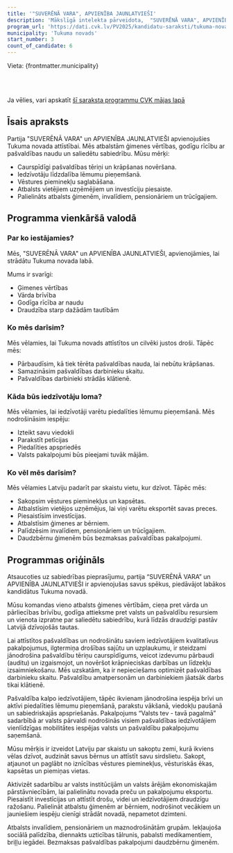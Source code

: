 ```yaml
---
title: '"SUVERĒNĀ VARA", APVIENĪBA JAUNLATVIEŠI'
description: 'Mākslīgā intelekta pārveidota,  "SUVERĒNĀ VARA", APVIENĪBA JAUNLATVIEŠI - Tukuma novads programma vienkāršā valodā'
program_url: 'https://dati.cvk.lv/PV2025/kandidatu-saraksti/tukuma-novads/suverena-vara-apvieniba-jaunlatviesi'
municipality: 'Tukuma novads'
start_number: 3
count_of_candidate: 6
---
```



Vieta: {frontmatter.municipality}<br/>

<Badge text="Ģimenes vērtības" variant="note" size="small" /> <Badge text="Pašvaldības caurspīdīgums" variant="note" size="small" /> <Badge text="Iedzīvotāju līdzdalība" variant="note" size="small" /> <Badge text="Vēstures pieminekļu saglabāšana" variant="note" size="small" /> <Badge text="Atbalsts sociāli mazaizsargātajiem" variant="note" size="small" />

<br/><br/> 

<Card title='Šis ir mākslīga intelekta ģenerēts apraksts' icon='starlight'>
    Ja vēlies, vari apskatīt <a href={frontmatter.program_url} target='_blank'>šī saraksta programmu CVK mājas lapā</a>
    </Card>

## Īsais apraksts

Partija "SUVERĒNĀ VARA" un APVIENĪBA JAUNLATVIEŠI apvienojušies Tukuma novada attīstībai. Mēs atbalstām ģimenes vērtības, godīgu rīcību ar pašvaldības naudu un saliedētu sabiedrību. Mūsu mērķi:

*   Caurspīdīgi pašvaldības tēriņi un krāpšanas novēršana.
*   Iedzīvotāju līdzdalība lēmumu pieņemšanā.
*   Vēstures pieminekļu saglabāšana.
*   Atbalsts vietējiem uzņēmējiem un investīciju piesaiste.
*   Palielināts atbalsts ģimenēm, invalīdiem, pensionāriem un trūcīgajiem.

## Programma vienkāršā valodā

### Par ko iestājamies?

Mēs, "SUVERĒNĀ VARA" un APVIENĪBA JAUNLATVIEŠI, apvienojāmies, lai strādātu Tukuma novada labā.

Mums ir svarīgi:

*   Ģimenes vērtības
*   Vārda brīvība
*   Godīga rīcība ar naudu
*   Draudzība starp dažādām tautībām

### Ko mēs darīsim?

Mēs vēlamies, lai Tukuma novads attīstītos un cilvēki justos droši. Tāpēc mēs:

*   Pārbaudīsim, kā tiek tērēta pašvaldības nauda, lai nebūtu krāpšanas.
*   Samazināsim pašvaldības darbinieku skaitu.
*   Pašvaldības darbinieki strādās klātienē.

### Kāda būs iedzīvotāju loma?

Mēs vēlamies, lai iedzīvotāji varētu piedalīties lēmumu pieņemšanā. Mēs nodrošināsim iespēju:

*   Izteikt savu viedokli
*   Parakstīt petīcijas
*   Piedalīties apspriedēs
*   Valsts pakalpojumi būs pieejami tuvāk mājām.

### Ko vēl mēs darīsim?

Mēs vēlamies Latviju padarīt par skaistu vietu, kur dzīvot. Tāpēc mēs:

*   Sakopsim vēstures pieminekļus un kapsētas.
*   Atbalstīsim vietējos uzņēmējus, lai viņi varētu eksportēt savas preces.
*   Piesaistīsim investīcijas.
*   Atbalstīsim ģimenes ar bērniem.
*   Palīdzēsim invalīdiem, pensionāriem un trūcīgajiem.
*   Daudzbērnu ģimenēm būs bezmaksas pašvaldības pakalpojumi.

## Programmas oriģināls

Atsaucoties uz sabiedrības pieprasījumu, partija “SUVERĒNĀ VARA” un APVIENĪBA JAUNLATVIEŠI ir apvienojušas savus spēkus, piedāvājot labākos kandidātus Tukuma novadā.

Mūsu komandas vieno atbalsts ģimenes vērtībām, cieņa pret vārda un pārliecības brīvību, godīga attieksme pret valsts un pašvaldību resursiem un vienota izpratne par saliedētu sabiedrību, kurā līdzās draudzīgi pastāv Latvijā dzīvojošās tautas.

Lai attīstītos pašvaldības un nodrošinātu saviem iedzīvotājiem kvalitatīvus pakalpojumus, ilgtermiņa drošības sajūtu un uzplaukumu, ir steidzami jānodrošina pašvaldību tēriņu caurspīdīgums, veicot izdevumu pārbaudi (auditu) un izgaismojot, un novēršot krāpnieciskas darbības un līdzekļu izsaimniekošanu. Mēs uzskatām, ka ir nepieciešams optimizēt pašvaldības darbinieku skaitu. Pašvaldību amatpersonām un darbiniekiem jāatsāk darbs tikai klātienē.

Pašvaldība kalpo iedzīvotājiem, tāpēc ikvienam jānodrošina iespēja brīvi un aktīvi piedalīties lēmumu pieņemšanā, parakstu vākšanā, viedokļu paušanā un sabiedriskajās apspriešanās. Pakalpojums “Valsts tev - tavā pagalmā” sadarbībā ar valsts pārvaldi nodrošinās visiem pašvaldības iedzīvotājiem vienlīdzīgas mobilitātes iespējas valsts un pašvaldību pakalpojumu saņemšanā.

Mūsu mērķis ir izveidot Latviju par skaistu un sakoptu zemi, kurā ikviens vēlas dzīvot, audzināt savus bērnus un attīstīt savu sirdslietu. Sakopt, atjaunot un paglābt no iznīcības vēstures pieminekļus, vēsturiskās ēkas, kapsētas un piemiņas vietas.

Aktivizēt sadarbību ar valsts institūcijām un valsts ārējām ekonomiskajām pārstāvniecībām, lai palielinātu novada preču un pakalpojumu eksportu. Piesaistīt investīcijas un attīstīt drošu, videi un iedzīvotājiem draudzīgu ražošanu. Palielināt atbalstu ģimenēm ar bērniem, nodrošinot vecākiem un jauniešiem iespēju cienīgi strādāt novadā, nepametot dzimteni.

Atbalsts invalīdiem, pensionāriem un maznodrošinātām grupām. Iekļaujoša sociālā palīdzība, diennakts uzticības tālrunis, pabalsti medikamentiem, briļļu iegādei. Bezmaksas pašvaldības pakalpojumi daudzbērnu ģimenēm.
